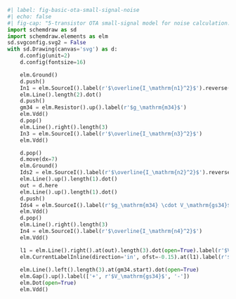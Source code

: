 ```python
#| label: fig-basic-ota-small-signal-noise
#| echo: false
#| fig-cap: "5-transistor OTA small-signal model for noise calculation."
import schemdraw as sd
import schemdraw.elements as elm
sd.svgconfig.svg2 = False
with sd.Drawing(canvas='svg') as d:
    d.config(unit=2)
    d.config(fontsize=16)

    elm.Ground()
    d.push()
    In1 = elm.SourceI().label(r'$\overline{I_\mathrm{n1}^2}$').reverse()
    elm.Line().length(2).dot()
    d.push()
    gm34 = elm.Resistor().up().label(r'$g_\mathrm{m34}$')
    elm.Vdd()
    d.pop()
    elm.Line().right().length(3)
    In3 = elm.SourceI().label(r'$\overline{I_\mathrm{n3}^2}$')
    elm.Vdd()

    d.pop()
    d.move(dx=7)
    elm.Ground()
    Ids2 = elm.SourceI().label(r'$\overline{I_\mathrm{n2}^2}$').reverse()
    elm.Line().up().length(1).dot()
    out = d.here
    elm.Line().up().length(1).dot()
    d.push()
    Ids4 = elm.SourceI().label(r'$g_\mathrm{m34} \cdot V_\mathrm{gs34}$')
    elm.Vdd()
    d.pop()
    elm.Line().right().length(3)
    In4 = elm.SourceI().label(r'$\overline{I_\mathrm{n4}^2}$')
    elm.Vdd()

    l1 = elm.Line().right().at(out).length(3).dot(open=True).label(r'$V_\mathrm{out}$', 'right')
    elm.CurrentLabelInline(direction='in', ofst=-0.15).at(l1).label(r'$\overline{I_\mathrm{n}^2$')
    
    elm.Line().left().length(3).at(gm34.start).dot(open=True)
    elm.Gap().up().label(['+', r'$V_\mathrm{gs34}$', '-'])
    elm.Dot(open=True)
    elm.Vdd()
```